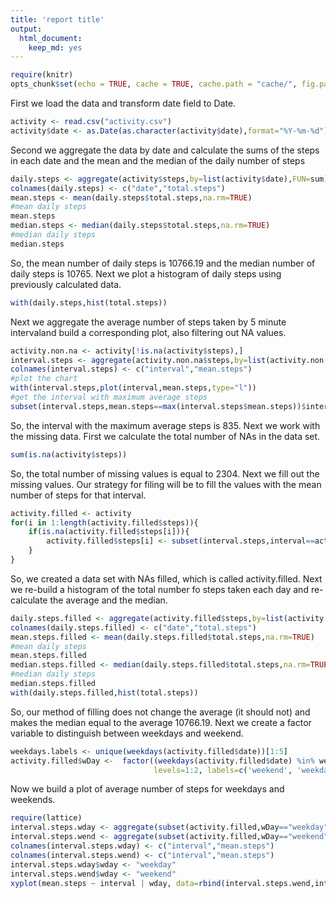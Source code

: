 ```yaml
---
title: 'report title'
output:
  html_document:
    keep_md: yes
---
```



```r
require(knitr)
opts_chunk$set(echo = TRUE, cache = TRUE, cache.path = "cache/", fig.path = "figure/")
```

First we load the data and transform date field to Date.
```r
activity <- read.csv("activity.csv")
activity$date <- as.Date(as.character(activity$date),format="%Y-%m-%d")
```
Second we aggregate the data by date and calculate the sums of the steps in each date and the mean and the median of the daily number of steps
```r
daily.steps <- aggregate(activity$steps,by=list(activity$date),FUN=sum)
colnames(daily.steps) <- c("date","total.steps")
mean.steps <- mean(daily.steps$total.steps,na.rm=TRUE)
#mean daily steps
mean.steps
median.steps <- median(daily.steps$total.steps,na.rm=TRUE)
#median daily steps
median.steps
```
So, the mean number of daily steps is 10766.19 and the median number of daily steps is 10765. Next we plot a histogram of daily steps using previously calculated data.
```r
with(daily.steps,hist(total.steps))
```
Next we aggregate the average number of steps taken by 5 minute intervaland build a corresponding plot, also filtering out NA values.
```r
activity.non.na <- activity[!is.na(activity$steps),]
interval.steps <- aggregate(activity.non.na$steps,by=list(activity.non.na$interval),FUN=mean)
colnames(interval.steps) <- c("interval","mean.steps")
#plot the chart
with(interval.steps,plot(interval,mean.steps,type="l"))
#get the interval with maximum average steps
subset(interval.steps,mean.steps==max(interval.steps$mean.steps))$interval
```
So, the interval with the maximum average steps is 835. Next we work with the missing data. First we calculate the total number of NAs in the data set.
```r
sum(is.na(activity$steps))
```
So, the total number of missing values is equal to 2304. Next we fill out the missing values. Our strategy for filing will be to fill the values with the mean number of steps for that interval. 
```r
activity.filled <- activity
for(i in 1:length(activity.filled$steps)){
    if(is.na(activity.filled$steps[i])){
        activity.filled$steps[i] <- subset(interval.steps,interval==activity.filled$interval[i])$mean.steps
    }
}
```

So, we created a data set with NAs filled, which is called activity.filled. Next we re-build a histogram of the total number fo steps taken each day and re-calculate the average and the median.
```r
daily.steps.filled <- aggregate(activity.filled$steps,by=list(activity.filled$date),FUN=sum)
colnames(daily.steps.filled) <- c("date","total.steps")
mean.steps.filled <- mean(daily.steps.filled$total.steps,na.rm=TRUE)
#mean daily steps
mean.steps.filled
median.steps.filled <- median(daily.steps.filled$total.steps,na.rm=TRUE)
#median daily steps
median.steps.filled
with(daily.steps.filled,hist(total.steps))
```

So, our method of filling does not change the average (it should not) and makes the median equal to the average 10766.19. Next we create a factor variable to distinguish between weekdays and weekend.
```r
weekdays.labels <- unique(weekdays(activity.filled$date))[1:5]
activity.filled$wDay <-  factor((weekdays(activity.filled$date) %in% weekdays.labels)+1L,
                                levels=1:2, labels=c('weekend', 'weekday'))

```
Now we build a plot of average number of steps for weekdays and weekends.
```r
require(lattice) 
interval.steps.wday <- aggregate(subset(activity.filled,wDay=="weekday")$steps,by=list(subset(activity.filled,wDay=="weekday")$interval),FUN=mean)
interval.steps.wend <- aggregate(subset(activity.filled,wDay=="weekend")$steps,by=list(subset(activity.filled,wDay=="weekend")$interval),FUN=mean)
colnames(interval.steps.wday) <- c("interval","mean.steps")
colnames(interval.steps.wend) <- c("interval","mean.steps")
interval.steps.wday$wday <- "weekday"
interval.steps.wend$wday <- "weekend"
xyplot(mean.steps ~ interval | wday, data=rbind(interval.steps.wend,interval.steps.wday),layout = c(1, 2),type="l")
```

